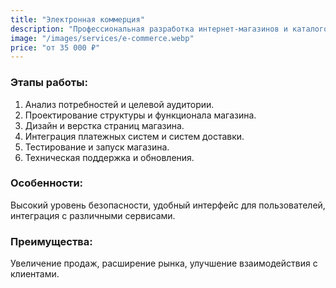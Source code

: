 ```yaml
---
title: "Электронная коммерция"
description: "Профессиональная разработка интернет-магазинов и каталогов. Подключение платежных систем, настройка модулей оплаты и создание удобной платформы для вашего бизнеса. Цены от 35 000 ₽."
image: "/images/services/e-commerce.webp"
price: "от 35 000 ₽"
---
```


### Этапы работы:

1. Анализ потребностей и целевой аудитории.
2. Проектирование структуры и функционала магазина.
3. Дизайн и верстка страниц магазина.
4. Интеграция платежных систем и систем доставки.
5. Тестирование и запуск магазина.
6. Техническая поддержка и обновления.

### Особенности:

Высокий уровень безопасности, удобный интерфейс для пользователей, интеграция с различными сервисами.

### Преимущества:

Увеличение продаж, расширение рынка, улучшение взаимодействия с клиентами.
